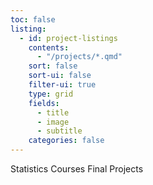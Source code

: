 ```yaml
---
toc: false
listing: 
  - id: project-listings
    contents:
      - "/projects/*.qmd"
    sort: false
    sort-ui: false
    filter-ui: true
    type: grid
    fields:
      - title
      - image
      - subtitle
    categories: false
---
```


Statistics Courses Final Projects

::: project-listing
:::
